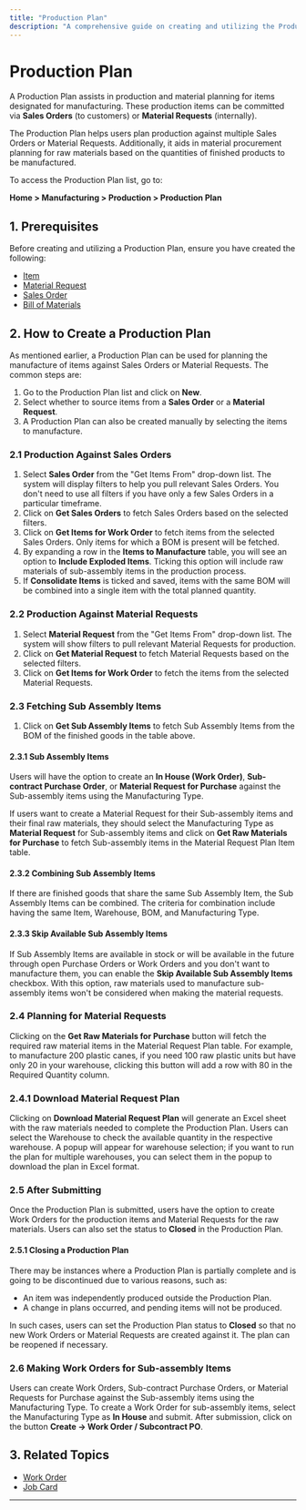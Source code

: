 ```yaml
---
title: "Production Plan"
description: "A comprehensive guide on creating and utilizing the Production Plan in ERPZ for efficient manufacturing and material planning."
---
```


# Production Plan

A Production Plan assists in production and material planning for items designated for manufacturing. These production items can be committed via **Sales Orders** (to customers) or **Material Requests** (internally).

The Production Plan helps users plan production against multiple Sales Orders or Material Requests. Additionally, it aids in material procurement planning for raw materials based on the quantities of finished products to be manufactured.

To access the Production Plan list, go to:

**Home > Manufacturing > Production > Production Plan**

## 1. Prerequisites

Before creating and utilizing a Production Plan, ensure you have created the following:

- [Item](/stock/stock-masters/item)
- [Material Request](/stock/stock-transactions/material-request)
- [Sales Order]()
- [Bill of Materials](/manufacturing/bill-of-materials/bill-of-materials)

## 2. How to Create a Production Plan

As mentioned earlier, a Production Plan can be used for planning the manufacture of items against Sales Orders or Material Requests. The common steps are:

1. Go to the Production Plan list and click on **New**.
2. Select whether to source items from a **Sales Order** or a **Material Request**.
3. A Production Plan can also be created manually by selecting the items to manufacture.

### 2.1 Production Against Sales Orders

1. Select **Sales Order** from the "Get Items From" drop-down list. The system will display filters to help you pull relevant Sales Orders. You don't need to use all filters if you have only a few Sales Orders in a particular timeframe.
2. Click on **Get Sales Orders** to fetch Sales Orders based on the selected filters.
3. Click on **Get Items for Work Order** to fetch items from the selected Sales Orders. Only items for which a BOM is present will be fetched.
4. By expanding a row in the **Items to Manufacture** table, you will see an option to **Include Exploded Items**. Ticking this option will include raw materials of sub-assembly items in the production process.
5. If **Consolidate Items** is ticked and saved, items with the same BOM will be combined into a single item with the total planned quantity.

### 2.2 Production Against Material Requests

1. Select **Material Request** from the "Get Items From" drop-down list. The system will show filters to pull relevant Material Requests for production.
2. Click on **Get Material Request** to fetch Material Requests based on the selected filters.
3. Click on **Get Items for Work Order** to fetch the items from the selected Material Requests.

### 2.3 Fetching Sub Assembly Items

1. Click on **Get Sub Assembly Items** to fetch Sub Assembly Items from the BOM of the finished goods in the table above.

#### 2.3.1 Sub Assembly Items

Users will have the option to create an **In House (Work Order)**, **Sub-contract Purchase Order**, or **Material Request for Purchase** against the Sub-assembly items using the Manufacturing Type.

If users want to create a Material Request for their Sub-assembly items and their final raw materials, they should select the Manufacturing Type as **Material Request** for Sub-assembly items and click on **Get Raw Materials for Purchase** to fetch Sub-assembly items in the Material Request Plan Item table.

#### 2.3.2 Combining Sub Assembly Items

If there are finished goods that share the same Sub Assembly Item, the Sub Assembly Items can be combined. The criteria for combination include having the same Item, Warehouse, BOM, and Manufacturing Type.

#### 2.3.3 Skip Available Sub Assembly Items

If Sub Assembly Items are available in stock or will be available in the future through open Purchase Orders or Work Orders and you don't want to manufacture them, you can enable the **Skip Available Sub Assembly Items** checkbox. With this option, raw materials used to manufacture sub-assembly items won't be considered when making the material requests.

### 2.4 Planning for Material Requests

Clicking on the **Get Raw Materials for Purchase** button will fetch the required raw material items in the Material Request Plan table. For example, to manufacture 200 plastic canes, if you need 100 raw plastic units but have only 20 in your warehouse, clicking this button will add a row with 80 in the Required Quantity column.

### 2.4.1 Download Material Request Plan

Clicking on **Download Material Request Plan** will generate an Excel sheet with the raw materials needed to complete the Production Plan. Users can select the Warehouse to check the available quantity in the respective warehouse. A popup will appear for warehouse selection; if you want to run the plan for multiple warehouses, you can select them in the popup to download the plan in Excel format.

### 2.5 After Submitting

Once the Production Plan is submitted, users have the option to create Work Orders for the production items and Material Requests for the raw materials. Users can also set the status to **Closed** in the Production Plan.

#### 2.5.1 Closing a Production Plan

There may be instances where a Production Plan is partially complete and is going to be discontinued due to various reasons, such as:

- An item was independently produced outside the Production Plan.
- A change in plans occurred, and pending items will not be produced.

In such cases, users can set the Production Plan status to **Closed** so that no new Work Orders or Material Requests are created against it. The plan can be reopened if necessary.

### 2.6 Making Work Orders for Sub-assembly Items

Users can create Work Orders, Sub-contract Purchase Orders, or Material Requests for Purchase against the Sub-assembly items using the Manufacturing Type. To create a Work Order for sub-assembly items, select the Manufacturing Type as **In House** and submit. After submission, click on the button **Create -> Work Order / Subcontract PO**.

## 3. Related Topics

- [Work Order](/manufacturing/production-and-material-planning/work-order)
- [Job Card](/manufacturing/production-and-material-planning/job-card)

---
